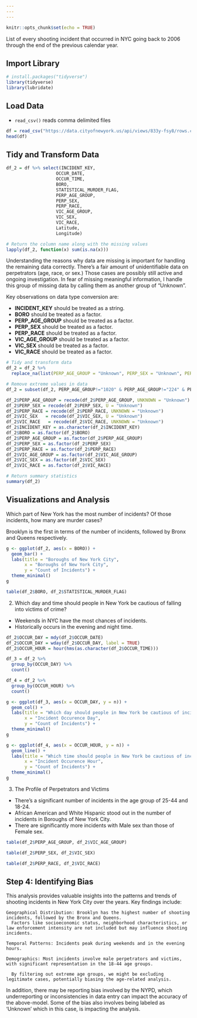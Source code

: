 ---
---
---

```{r setup, include=FALSE}
knitr::opts_chunk$set(echo = TRUE)
```

List of every shooting incident that occurred in NYC going back to 2006 through the end of the previous calendar year.

## Import Library

```{r library, message=FALSE, warning=FALSE}
# install.packages("tidyverse")
library(tidyverse)
library(lubridate)
```

## Load Data

-   `read_csv()` reads comma delimited files

```{r load}
df = read_csv("https://data.cityofnewyork.us/api/views/833y-fsy8/rows.csv?accessType=DOWNLOAD")
head(df)
```

## Tidy and Transform Data

```{r}
df_2 = df %>% select(INCIDENT_KEY, 
                   OCCUR_DATE,
                   OCCUR_TIME,
                   BORO, 
                   STATISTICAL_MURDER_FLAG,
                   PERP_AGE_GROUP,
                   PERP_SEX,
                   PERP_RACE,
                   VIC_AGE_GROUP,
                   VIC_SEX,
                   VIC_RACE,
                   Latitude,
                   Longitude)

# Return the column name along with the missing values
lapply(df_2, function(x) sum(is.na(x)))
```

Understanding the reasons why data are missing is important for handling the remaining data correctly. There's a fair amount of unidentifiable data on perpetrators (age, race, or sex.) Those cases are possibly still active and ongoing investigation. In fear of missing meaningful information, I handle this group of missing data by calling them as another group of "Unknown".

Key observations on data type conversion are:

-   **INCIDENT_KEY** should be treated as a string.
-   **BORO** should be treated as a factor.
-   **PERP_AGE_GROUP** should be treated as a factor.
-   **PERP_SEX** should be treated as a factor.
-   **PERP_RACE** should be treated as a factor.
-   **VIC_AGE_GROUP** should be treated as a factor.
-   **VIC_SEX** should be treated as a factor.
-   **VIC_RACE** should be treated as a factor.

```{r}
# Tidy and transform data
df_2 = df_2 %>% 
  replace_na(list(PERP_AGE_GROUP = "Unknown", PERP_SEX = "Unknown", PERP_RACE = "Unknown"))

# Remove extreme values in data
df_2 = subset(df_2, PERP_AGE_GROUP!="1020" & PERP_AGE_GROUP!="224" & PERP_AGE_GROUP!="940")

df_2$PERP_AGE_GROUP = recode(df_2$PERP_AGE_GROUP, UNKNOWN = "Unknown")
df_2$PERP_SEX = recode(df_2$PERP_SEX, U = "Unknown")
df_2$PERP_RACE = recode(df_2$PERP_RACE, UNKNOWN = "Unknown")
df_2$VIC_SEX   = recode(df_2$VIC_SEX, U = "Unknown")
df_2$VIC_RACE   = recode(df_2$VIC_RACE, UNKNOWN = "Unknown")
df_2$INCIDENT_KEY = as.character(df_2$INCIDENT_KEY)
df_2$BORO = as.factor(df_2$BORO)
df_2$PERP_AGE_GROUP = as.factor(df_2$PERP_AGE_GROUP)
df_2$PERP_SEX = as.factor(df_2$PERP_SEX)
df_2$PERP_RACE = as.factor(df_2$PERP_RACE)
df_2$VIC_AGE_GROUP = as.factor(df_2$VIC_AGE_GROUP)
df_2$VIC_SEX = as.factor(df_2$VIC_SEX)
df_2$VIC_RACE = as.factor(df_2$VIC_RACE)

# Return summary statistics
summary(df_2)
```

## Visualizations and Analysis

Which part of New York has the most number of incidents? Of those incidents, how many are murder cases?

Brooklyn is the first in terms of the number of incidents, followed by Bronx and Queens respectively.

```{r}
g <- ggplot(df_2, aes(x = BORO)) +
  geom_bar() +
  labs(title = "Boroughs of New York City",
       x = "Boroughs of New York City",
       y = "Count of Incidents") +
  theme_minimal()
g
```

```{r}
table(df_2$BORO, df_2$STATISTICAL_MURDER_FLAG)
```

2.  Which day and time should people in New York be cautious of falling into victims of crime?

-   Weekends in NYC have the most chances of incidents.
-   Historically occurs in the evening and night time.

```{r}
df_2$OCCUR_DAY = mdy(df_2$OCCUR_DATE)
df_2$OCCUR_DAY = wday(df_2$OCCUR_DAY, label = TRUE)
df_2$OCCUR_HOUR = hour(hms(as.character(df_2$OCCUR_TIME)))

df_3 = df_2 %>%
  group_by(OCCUR_DAY) %>%
  count()

df_4 = df_2 %>%
  group_by(OCCUR_HOUR) %>%
  count()
```

```{r}
g <- ggplot(df_3, aes(x = OCCUR_DAY, y = n)) +
  geom_col() +
  labs(title = "Which day should people in New York be cautious of incidents?",
       x = "Incident Occurence Day",
       y = "Count of Incidents") +
  theme_minimal()
g
```

```{r}
g <- ggplot(df_4, aes(x = OCCUR_HOUR, y = n)) +
  geom_line() +
  labs(title = "Which time should people in New York be cautious of incidents?",
       x = "Incident Occurence Hour",
       y = "Count of Incidents") +
  theme_minimal()
g
```

3.  The Profile of Perpetrators and Victims

-   There's a significant number of incidents in the age group of 25-44 and 18-24.
-   African American and White Hispanic stood out in the number of incidents in Boroughs of New York City.
-   There are significantly more incidents with Male sex than those of Female sex.

```{r}
table(df_2$PERP_AGE_GROUP, df_2$VIC_AGE_GROUP)
```

```{r}
table(df_2$PERP_SEX, df_2$VIC_SEX)
```

```{r}
table(df_2$PERP_RACE, df_2$VIC_RACE)
```

## Step 4: Identifying Bias

This analysis provides valuable insights into the patterns and trends of shooting incidents in New York City over the years. Key findings include:

```         
Geographical Distribution: Brooklyn has the highest number of shooting incidents, followed by the Bronx and Queens.
  Factors like socioeconomic status, neighborhood characteristics, or law enforcement intensity are not included but may influence shooting incidents.

Temporal Patterns: Incidents peak during weekends and in the evening hours.

Demographics: Most incidents involve male perpetrators and victims, with significant representation in the 18-44 age groups.

  By filtering out extreme age groups, we might be excluding legitimate cases, potentially biasing the age-related analysis.
```

In addition, there may be reporting bias involved by the NYPD, which underreporting or inconsistencies in data entry can impact the accuracy of the above-model. Some of the bias also involves being labeled as 'Unknown' which in this case, is impacting the analysis.
